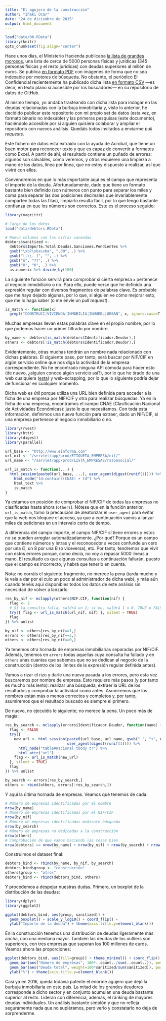 ```yaml
---
title: "El agujero de la construcción"
author: "Iñaki Úcar"
date: "24 de diciembre de 2015"
output: html_document
---
```

```r
load("data/00.RData")
library(knitr)
opts_chunk$set(fig.align="center")
```

Hace unos días, el Ministerio Hacienda publicaba [la lista de grandes morosos](http://www.eldiario.es/economia/lista-grandes-morosos-Hacienda_0_465803540.html), una lista de cerca de 5000 personas físicas y jurídicas (345 personas físicas y el resto jurídicas) con deudas superiores al millón de euros. Se publica [en formato PDF](https://www.agenciatributaria.gob.es/static_files/AEAT_Sede/NoIx/Listado_deudores_Art95bisLGT.pdf) con imágenes de forma que no sea indexable por motores de búsqueda. No obstante, el periódico El Confidencial recientemente ha publicado dicha lista [en formato CSV](https://github.com/ECLaboratorio/datos/blob/master/Listado_deudores_limpio.csv) ---es decir, en texto plano sí accesible por los búscadores--- en su repositorio de datos de GitHub.

Al mismo tiempo, yo andaba trasteando con dicha lista para indagar en las deudas relacionadas con la burbuja inmobiliaria y, visto lo anterior, he decidido publicar este repositorio con mi propio set de datos (esta vez, en formato binario no indexable) y las primeras pesquisas (este documento), haciéndolo accesible por si alguien quisiera colaborar y ampliar el repositorio con nuevos análisis. Quedáis todos invitados a enviarme _pull requests_.

Este fichero de datos está extraído con la ayuda de Acrobat, que tiene un buen motor para reconocer texto y que es capaz de convertir a formatos como Excel. A partir de ahí, el resultado contiene un puñado de errores: algunos son salvables, como veremos, y otros requieren una limpieza a mano de los datos, línea por línea, que no estoy dispuesto a realizar, así que viviré con ellos.

Convendremos en que lo más importante aquí es el campo que representa el importe de la deuda. Afortunadamente, dado que tiene un formato bastante bien definido (son números con punto para separar los miles y coma para separar las dos posiciones decimales que invariablemente comparten todas las filas), limpiarlo resulta fácil, por lo que tengo bastante confianza en que los números son correctos. Este es el proceso seguido:

```r
library(magrittr)

# Carga de los datos
load("data/debtors.RData")

# Nueva columna con las cifras saneadas
debtors$sanitized <- 
  debtors$Importe.Total.Deudas.Sanciones.Pendientes %>%
  gsub("\xb7\xba\xba", ",00", .) %>%
  gsub("[,\\. ]", "", .) %>%
  gsub("n", "77", .) %>%
  gsub("O", "0", .) %>%
  as.numeric %>% divide_by(100)
```

La siguiente función servirá para comprobar si cierta empresa `x` pertenece al negocio inmobiliario o no. Para ello, puede verse que he definido una expresión regular con diversos fragmentos de palabras clave. Es probable que me haya dejado algunas, por lo que, si alguien ve cómo mejorar esto, que me lo haga saber (o me envíe un _pull request_).

```r
is_match <- function(x) 
  grepl("CONSTRUCC|VIVIENDA|INMOBILIA|INMUEBL|URBAN", x, ignore.case=T)
```

Muchas empresas llevan estas palabras clave en el propio nombre, por lo que podemos hacer un primer filtrado por nombre.

```r
by_name <- debtors[is_match(debtors$Identificador.Deudor),]
others <- debtors[!is_match(debtors$Identificador.Deudor),]
```

Evidentemente, otras muchas tendrán un nombre nada relacionado con dichas palabras. El siguiente paso, por tanto, será buscar por NIF/CIF en algún servicio online que nos diga la actividad de la empresa correspondiente. No he encontrado ninguna API cómoda para hacer esto (de nuevo, ¿alguien conoce algún servicio así?), por lo que he tirado de una web cualquiera ([esta](http://www.einforma.com/)) y web-scrapping, por lo que lo siguiente podría dejar de funcionar en cualquier momento.

Dicha web es útil porque utiliza una URL bien definida para acceder a la ficha de una empresa por NIF/CIF y otra para realizar búsquedas. Ya en la ficha de una empresa, encontramos el campo CNAE (Clasificación Nacional de Actividades Económicas): justo lo que necesitamos. Con toda esta información, definimos una nueva función para extraer, dado un NIF/CIF, si una empresa pertenece al negocio inmobiliario o no.

```r
library(rvest)
library(httr)
library(digest)
library(parallel)

url_base <- "http://www.einforma.com"
url_nif <- "/servlet/app/prod/ETIQUETA_EMPRESA/nif/"
url_name <- "/servlet/app/prod/LISTA_EMPRESAS/razonsocial/"

url_is_match <- function(...) {
  html_session(paste0(url_base, ...), user_agent(digest(runif(1)))) %>%
    html_node("td:contains(CNAE) + td") %>%
    html_text %>%
    is_match
}
```

Ya estamos en posición de comprobar el NIF/CIF de todas las empresas no clasificadas hasta ahora (`others`). Nótese que en la función anterior, `url_is_match`, tomo la precaución de aleatorizar el `user_agent` para evitar que la web nos bloquee el acceso, ya que a continuación vamos a lanzar miles de peticiones en un intervalo corto de tiempo.

A diferencia del campo importe, el campo NIF/CIF sí tiene errores y estos no se pueden arreglar automatizadamente. ¿Por qué? Porque es un campo que contiene números y letras y el reconocedor a veces confunde un cero por una _O_, un 8 por una _B_ (o viceversa), etc. Por tanto, tendremos que vivir con estos errores porque, como decía, no voy a repasar 5000 líneas a mano. El resultado es que algunas consultas a continuación fallarán, puesto que el campo es incorrecto, y habrá que tenerlo en cuenta.

Nota: no corráis el siguiente fragmento, no merece la pena (tarda mucho y le vais a dar por el culo un poco al administrador de dicha web), y más aún cuando tenéis aquí disponibles todos los datos de este análisis sin necesidad de volver a lanzarlo.

```r
res_by_nif <- mclapply(others$NIF.CIF, function(nif) {
  flag <- 2
  # Si la consulta falla, saldrá un 2; si no, saldrá 1 o 0, TRUE o FALSE
  try({ flag <- url_is_match(url_nif, nif) }, silent = TRUE)
  flag
}) %>% unlist

by_nif <- others[res_by_nif==1,]
errors <- others[res_by_nif==2,]
others <- others[res_by_nif==0,]
```

Ya tenemos otra hornada de empresas inmobiliarias separadas por NIF/CIF. Además, tenemos en `errors` todas aquellas cuya consulta ha fallado y en `others` unas cuantas que sabemos que no se dedican al negocio de la construcción (dentro de los límites de la expresión regular definida antes).

Vamos a rizar el rizo y darle una nueva pasada a los errores, pero esta vez buscaremos por nombre de empresa. Esto requiere más pasos (y por tanto es mucho más lento): realizar una búsqueda, extraer la URL de los resultados y comprobar la actividad como antes. Asumiremos que los nombres están más o menos correctos y completos y, por tanto, asumiremos que el resultado buscado es siempre el primero.

De nuevo, no ejecutéis lo siguiente; no merece la pena. Un poco más de magia:

```r
res_by_search <- mclapply(errors$Identificador.Deudor, function(name) {
  flag <- FALSE
  try({
    new_url <- html_session(paste0(url_base, url_name, gsub(" ", "+", name)),
                            user_agent(digest(runif(1)))) %>%
      html_node("table#nacional tbody tr") %>% 
      html_attr("url")
    flag <- url_is_match(new_url)
  }, silent = TRUE)
  flag
}) %>% unlist

by_search <- errors[res_by_search,]
others <- rbind(others, errors[!res_by_search,])
```

Y aquí la última hornada de empresas. Veamos qué tenemos de cada:

```r
# Número de empresas identificadas por el nombre
nrow(by_name)
# Número de empresas identificadas por el NIF/CIF
nrow(by_nif)
# Número de empresas identificadas mediante búsqueda
nrow(by_search)
# Número de empresas no dedicadas a la construcción
nrow(others)
# Comprobación de que vamos haciendo las cosas bien
nrow(debtors) == nrow(by_name) + nrow(by_nif) + nrow(by_search) + nrow(others)
```

Construimos el dataset final:

```r
debtors_bind <- rbind(by_name, by_nif, by_search)
debtors_bind$group <- "construcción"
others$group <- "otros"
debtors_bind <- rbind(debtors_bind, others)
```

Y procedemos a despejar nuestras dudas. Primero, un boxplot de la distribución de las deudas:

```r
library(dplyr)
library(ggplot2)

ggplot(debtors_bind, aes(group, sanitized)) + 
  geom_boxplot() + scale_y_log10() + coord_flip() +
  ylab("Importe de la deuda") + theme(axis.title.y=element_blank())
```

En la construcción tenemos una distribución de deudas ligeramente más ancha, con una mediana mayor. También las deudas de los outliers son superiores, con tres empresas que superan los 100 millones de euros. Veamos ahora las proporciones:

```r
ggplot(debtors_bind, aes(fill=group)) + theme_minimal() + coord_flip() +
  geom_bar(aes("Número de empresas", 100*..count../sum(..count..)), position="dodge") +
  geom_bar(aes("Deuda total", weight=100*sanitized/sum(sanitized)), position="dodge") +
  ylab("%") + theme(axis.title.y=element_blank())
```

Casi ya en 2016, queda todavía patente el enorme agujero que dejó la burbuja inmobiliaria en este país. La mitad de los grandes deudores corresponde a dicho sector y en conjunto acumulan una deuda bastante superior al resto. Lideran con diferencia, además, el ránking de mayores deudas individuales. Un análisis bastante simplón y que no refleja seguramente nada que no supiéramos, pero verlo y constatarlo no deja de sorprenderme.
